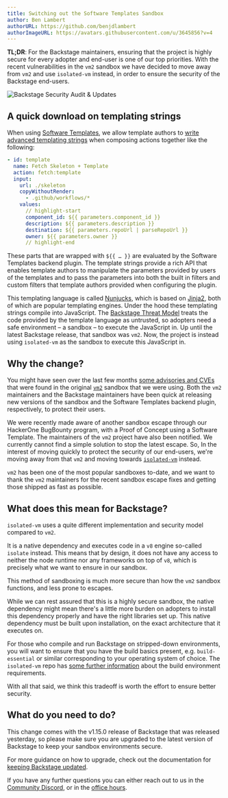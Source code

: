 ```yaml
---
title: Switching out the Software Templates Sandbox
author: Ben Lambert
authorURL: https://github.com/benjdlambert
authorImageURL: https://avatars.githubusercontent.com/u/3645856?v=4
---
```


**TL;DR**: For the Backstage maintainers, ensuring that the project is highly secure for every adopter and end-user is one of our top priorities. With the recent vulnerabilities in the `vm2` sandbox we have decided to move away from `vm2` and use `isolated-vm` instead, in order to ensure the security of the Backstage end-users.

![Backstage Security Audit & Updates](assets/22-08-23/backstage-security-audit.png)

<!-- truncate -->

## A quick download on templating strings

When using [Software Templates](https://backstage.io/docs/features/software-templates), we allow template authors to [write advanced templating strings](https://backstage.io/docs/features/software-templates/writing-templates/#the-templating-syntax) when composing actions together like the following:

```yaml
- id: template
  name: Fetch Skeleton + Template
  action: fetch:template
  input:
    url: ./skeleton
    copyWithoutRender:
      - .github/workflows/*
    values:
      // highlight-start
      component_id: ${{ parameters.component_id }}
      description: ${{ parameters.description }}
      destination: ${{ parameters.repoUrl | parseRepoUrl }}
      owner: ${{ parameters.owner }}
      // highlight-end
```

These parts that are wrapped with `${{ … }}` are evaluated by the Software Templates backend plugin.
The template strings provide a rich API that enables template authors to manipulate the parameters provided by users of the templates and to pass the parameters into both the built in filters and custom filters that template authors provided when configuring the plugin.

This templating language is called [Nunjucks](https://github.com/mozilla/nunjucks), which is based on [Jinja2](https://pypi.org/project/Jinja2), both of which are popular templating engines.
Under the hood these templating strings compile into JavaScript. The [Backstage Threat Model](https://backstage.io/docs/overview/threat-model/) treats the code provided by the template language as untrusted, so adopters need a safe environment – a sandbox – to execute the JavaScript in.
Up until the latest Backstage release, that sandbox was `vm2`. Now, the project is instead using `isolated-vm` as the sandbox to execute this JavaScript in.

## Why the change?

You might have seen over the last few months [some advisories and CVEs](https://github.com/patriksimek/vm2/security/advisories) that were found in the original [`vm2`](https://github.com/patriksimek/vm2) sandbox that we were using.
Both the `vm2` maintainers and the Backstage maintainers have been quick at releasing new versions of the sandbox and the Software Templates backend plugin, respectively, to protect their users.

We were recently made aware of another sandbox escape through our HackerOne BugBounty program, with a Proof of Concept using a Software Template.
The maintainers of the `vm2` project have also been notified. We currently cannot find a simple solution to stop the latest escape. So, In the interest of moving quickly to protect the security of our end-users, we're moving away from that `vm2` and moving towards [`isolated-vm`](https://github.com/laverdet/isolated-vm) instead.

`vm2` has been one of the most popular sandboxes to-date, and we want to thank the `vm2` maintainers for the recent sandbox escape fixes and getting those shipped as fast as possible.

## What does this mean for Backstage?

`isolated-vm` uses a quite different implementation and security model compared to `vm2`.

It is a native dependency and executes code in a `v8` engine so-called `isolate` instead. This means that by design, it does not have any access to neither the node runtime nor any frameworks on top of `v8`, which is precisely what we want to ensure in our sandbox.

This method of sandboxing is much more secure than how the `vm2` sandbox functions, and less prone to escapes.

While we can rest assured that this is a highly secure sandbox, the native dependency might mean there's a little more burden on adopters to install this dependency properly and have the right libraries set up.
This native dependency must be built upon installation, on the exact architecture that it executes on.

For those who compile and run Backstage on stripped-down environments, you will want to ensure that you have the build basics present, e.g. `build-essential` or similar corresponding to your operating system of choice.
The `isolated-vm` repo has [some further information](https://github.com/laverdet/isolated-vm#requirements) about the build environment requirements.

With all that said, we think this tradeoff is worth the effort to ensure better security.

## What do you need to do?

This change comes with the v1.15.0 release of Backstage that was released yesterday, so please make sure you are upgraded to the latest version of Backstage to keep your sandbox environments secure.

For more guidance on how to upgrade, check out the documentation for [keeping Backstage updated](https://backstage.io/docs/getting-started/keeping-backstage-updated).

If you have any further questions you can either reach out to us in the [Community Discord](https://discord.gg/backstage-687207715902193673), or in the [office hours](https://info.backstage.spotify.com/office-hours).
